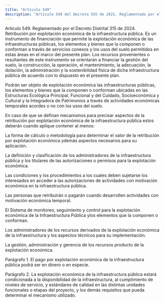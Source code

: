 ```yaml
---
title: "Artículo 549"
description: "Artículo 549 del Decreto 555 de 2021. Reglamentado por el Decreto Distrital 315 de 2024."
---
```


Artículo 549. Reglamentado por el Decreto Distrital 315 de 2024. Retribución por explotación económica de la infraestructura pública. Es un instrumento de financiación que permite la explotación económica de las infraestructuras públicas, los elementos y bienes que la componen o conforman a través de servicios conexos y los usos del suelo permitidos en estas áreas en el marco del presente plan. Los recursos provenientes o resultantes de este instrumento se orientarán a financiar la gestión del suelo, la construcción, la operación, el mantenimiento, la adecuación, la dotación, la administración y la sostenibilidad física de dicha infraestructura pública de acuerdo con lo dispuesto en el presente plan.
 
Podrán ser objeto de explotación económica las infraestructuras públicas, los elementos y bienes que la componen o conforman ubicadas en las Estructuras Ecológica Principal, Funcional y del Cuidado, Socioeconómica y Cultural y la Integradora de Patrimonios a través de actividades económicas temporales acordes o no con los usos del suelo.
 
En caso de que se definan mecanismos para precisar aspectos de la retribución por explotación económica de la infraestructura pública estos deberán cuando aplique contener al menos:
 
La forma de cálculo o metodología para determinar el valor de la retribución por explotación económica ydemás aspectos necesarios para su aplicación.
 
La definición y clasificación de los administradores de la infraestructura pública y los titulares de las autorizaciones o permisos para la explotación económica.
 
Las condiciones y los procedimientos a los cuales deben sujetarse los interesados en acceder a las autorizaciones de actividades con motivación económica en la infraestructura pública.
 
Las personas que retribuirán o pagarán cuando desarrollen actividades con motivación económica temporal.
 
El Sistema de monitoreo, seguimiento y control para la explotación económica de la Infraestructura Pública ylos elementos que la componen o conforman.
 
Los administradores de los recursos derivados de la explotación económica de la infraestructura y los aspectos técnicos para su implementación.
 
La gestión, administración y gerencia de los recursos producto de la explotación económica.
 
Parágrafo 1. El pago por explotación económica de la infraestructura pública podrá ser en dinero o en especie.
 
Parágrafo 2. La explotación económica de la infraestructura pública estará condicionada a la disponibilidad de la infraestructura, al cumplimiento de niveles de servicio, y estándares de calidad en las distintas unidades funcionales o etapas del proyecto, y los demás requisitos que pueda determinar el mecanismo utilizado.